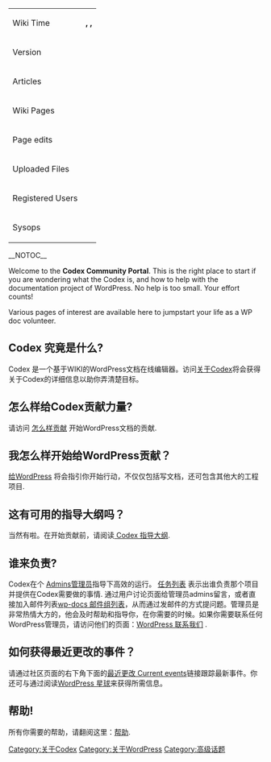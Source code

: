 {{Languages|
{{en|Codex:Community Portal}}
{{zh-cn|Codex:社区门户}} 
{{fi|Codex:Yhteisö}}
{{pt-br|Codex:Portal da Comunidade}}
}}
{| style="margin: 25px; float:right; background-color:#EEEEEE; border:1px solid #CCCCCC; margin:0.5em;"
|-
| Wiki Time
| '''{{CURRENTDAYNAME}}, {{CURRENTMONTHNAME}} {{CURRENTDAY}}, {{CURRENTYEAR}}'''
|-
| Version
| '''{{CURRENTVERSION}}'''
|-
| Articles
| '''{{NUMBEROFARTICLES}}'''
|-
| Wiki Pages
| '''{{NUMBEROFPAGES}}'''
|-
| Page edits
| '''{{NUMBEROFEDITS}}'''
|-
| Uploaded Files
| '''{{NUMBEROFFILES}}'''
|-
| Registered Users
| '''{{NUMBEROFUSERS}}'''
|-
| Sysops
| '''{{NUMBEROFADMINS}}'''
|}__NOTOC__

Welcome to the '''Codex Community Portal'''. This is the right place to start if you are wondering what the Codex is, and how to help with the documentation project of WordPress. No help is too small. Your effort counts! 

Various pages of interest are available here to jumpstart your life as a WP doc volunteer.

==Codex 究竟是什么? ==
Codex 是一个基于WIKI的WordPress文档在线编辑器。访问[[Codex:About|关于Codex]]将会获得关于Codex的详细信息以助你弄清楚目标。

== 怎么样给Codex贡献力量? ==
请访问 [[Codex:Contributing|怎么样贡献]] 开始WordPress文档的贡献.

== 我怎么样开始给WordPress贡献？ ==
[[Contributing_to_WordPress|给WordPress]] 将会指引你开始行动，不仅仅包括写文档，还可包含其他大的工程项目.

==这有可用的指导大纲吗？ ==
当然有啦。在开始贡献前，请阅读[[Codex:Guidelines| Codex 指导大纲]].

== 谁来负责? ==

Codex在{{NUMBEROFADMINS}}个 [[Special:Listadmins|Admins管理员]]指导下高效的运行。
[[Codex:Tasks|任务列表]] 表示出谁负责那个项目并提供在Codex需要做的事情. 通过用户讨论页面给管理员admins留言，或者直接加入邮件列表[[Mailing_Lists#docs|wp-docs 邮件组列表]]，从而通过发邮件的方式提问题。管理员是非常热情大方的，他会及时帮助和指导你，在你需要的时候。如果你需要联系任何WordPress管理员，请访问他们的页面：[http://wordpress.org/about/contact/ WordPress 联系我们] .

== 如何获得最近更改的事件？==
请通过社区页面的右下角下面的[[最近更改 Current events]]链接跟踪最新事件。你还可与通过阅读[http://planet.wordpress.org WordPress 星球]来获得所需信息。

== 帮助! ==

所有你需要的帮助，请翻阅这里：[[Codex:Help|帮助]].

[[Category:关于Codex]]
[[Category:关于WordPress]]
[[Category:高级话题]]
